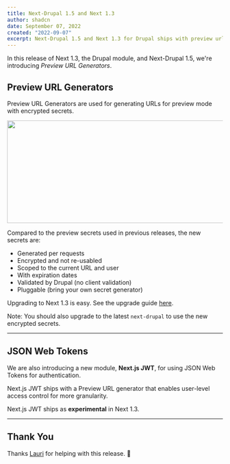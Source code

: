 ```yaml
---
title: Next-Drupal 1.5 and Next 1.3
author: shadcn
date: September 07, 2022
created: "2022-09-07"
excerpt: Next-Drupal 1.5 and Next 1.3 for Drupal ships with preview url generators.
---
```


In this release of Next 1.3, the Drupal module, and Next-Drupal 1.5, we're introducing _Preview URL Generators_.

## Preview URL Generators

Preview URL Generators are used for generating URLs for preview mode with encrypted secrets.

<Img
  src="/images/preview-mode-encrypted-secrets.png"
  width="800"
  height="240"
/>

Compared to the preview secrets used in previous releases, the new secrets are:

- Generated per requests
- Encrypted and not re-usabled
- Scoped to the current URL and user
- With expiration dates
- Validated by Drupal (no client validation)
- Pluggable (bring your own secret generator)

Upgrading to Next 1.3 is easy. See the upgrade guide [here](/docs/upgrade-guide).

Note: You should also upgrade to the latest `next-drupal` to use the new encrypted secrets.

---

## JSON Web Tokens

We are also introducing a new module, **Next.js JWT**, for using JSON Web Tokens for authentication.

Next.js JWT ships with a Preview URL generator that enables user-level access control for more granularity.

Next.js JWT ships as **experimental** in Next 1.3.

---

## Thank You

Thanks [Lauri](https://www.drupal.org/u/lauriii) for helping with this release. 🥳
